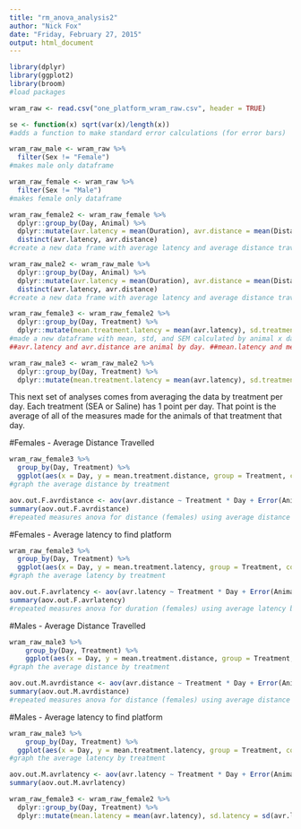 ```yaml
---
title: "rm_anova_analysis2"
author: "Nick Fox"
date: "Friday, February 27, 2015"
output: html_document
---
```


```r
library(dplyr)
library(ggplot2)
library(broom)
#load packages
```


```r

wram_raw <- read.csv("one_platform_wram_raw.csv", header = TRUE)

se <- function(x) sqrt(var(x)/length(x))
#adds a function to make standard error calculations (for error bars)

wram_raw_male <- wram_raw %>%
  filter(Sex != "Female")
#makes male only dataframe

wram_raw_female <- wram_raw %>%
  filter(Sex != "Male")
#makes female only dataframe

wram_raw_female2 <- wram_raw_female %>%
  dplyr::group_by(Day, Animal) %>%
  dplyr::mutate(avr.latency = mean(Duration), avr.distance = mean(Distance)) %>%
  distinct(avr.latency, avr.distance)
#create a new data frame with average latency and average distance travelled per female per day (averaged trials)

wram_raw_male2 <- wram_raw_male %>%
  dplyr::group_by(Day, Animal) %>%
  dplyr::mutate(avr.latency = mean(Duration), avr.distance = mean(Distance)) %>%
  distinct(avr.latency, avr.distance)
#create a new data frame with average latency and average distance travelled per male per day (averaged trials)

wram_raw_female3 <- wram_raw_female2 %>%
  dplyr::group_by(Day, Treatment) %>%
  dplyr::mutate(mean.treatment.latency = mean(avr.latency), sd.treatment.latency = sd(avr.latency), sem.treatment.latency = se(avr.latency), mean.treatment.distance = mean(avr.distance), sd.treatment.distance = sd(avr.distance), sem.treatment.distance = se(avr.distance))
#made a new dataframe with mean, std, and SEM calculated by animal x day and by treatment x day
##avr.latency and avr.distance are animal by day. ##mean.latency and mean.distance are treatment

wram_raw_male3 <- wram_raw_male2 %>%
  dplyr::group_by(Day, Treatment) %>%
  dplyr::mutate(mean.treatment.latency = mean(avr.latency), sd.treatment.latency = sd(avr.latency), sem.treatment.latency = se(avr.latency), mean.treatment.distance = mean(avr.distance), sd.treatment.distance = sd(avr.distance), sem.treatment.distance = se(avr.distance))

```


This next set of analyses comes from averaging the data by treatment per day.  Each treatment (SEA or Saline) has 1 point per day.  That point is the average of all of the measures made for the animals of that treatment that day.

#Females - Average Distance Travelled

```r

wram_raw_female3 %>%
  group_by(Day, Treatment) %>%
  ggplot(aes(x = Day, y = mean.treatment.distance, group = Treatment, colour = Treatment)) + ylab("Average distance travelled (m)")+ geom_point(size = 4) + geom_line(size = 1) + scale_color_brewer(palette="Dark2") + geom_errorbar(aes(ymin = mean.treatment.distance - sem.treatment.distance, ymax = mean.treatment.distance + sem.treatment.distance), width = 0.1)
#graph the average distance by treatment

aov.out.F.avrdistance <- aov(avr.distance ~ Treatment * Day + Error(Animal), data = wram_raw_female2)
summary(aov.out.F.avrdistance)
#repeated measures anova for distance (females) using average distance by treatment

```
#Females - Average latency to find platform

```r

wram_raw_female3 %>%
  group_by(Day, Treatment) %>%
  ggplot(aes(x = Day, y = mean.treatment.latency, group = Treatment, colour = Treatment)) + ylab("Average latency to find platform (s)") + geom_point(size = 4) + geom_line(size = 1) + scale_color_brewer(palette="Dark2") + geom_errorbar(aes(ymin = mean.treatment.latency - sem.treatment.latency, ymax = mean.treatment.latency + sem.treatment.latency), width = 0.1)
#graph the average latency by treatment

aov.out.F.avrlatency <- aov(avr.latency ~ Treatment * Day + Error(Animal), data = wram_raw_female2)
summary(aov.out.F.avrlatency)
#repeated measures anova for duration (females) using average latency by treatment
```

#Males - Average Distance Travelled

```r

wram_raw_male3 %>%
    group_by(Day, Treatment) %>%
    ggplot(aes(x = Day, y = mean.treatment.distance, group = Treatment, colour = Treatment)) + ylab("Average distance travelled (m)")+ geom_point(size = 4) + geom_line(size = 1) + scale_color_brewer(palette="Dark2") + geom_errorbar(aes(ymin = mean.treatment.distance - sem.treatment.distance, ymax = mean.treatment.distance + sem.treatment.distance), width = 0.1)
#graph the average distance by treatment

aov.out.M.avrdistance <- aov(avr.distance ~ Treatment * Day + Error(Animal), data = wram_raw_male2)
summary(aov.out.M.avrdistance)
#repeated measures anova for distance (females) using average distance by treatment
```

#Males - Average latency to find platform

```r

wram_raw_male3 %>%
    group_by(Day, Treatment) %>%
  ggplot(aes(x = Day, y = mean.treatment.latency, group = Treatment, colour = Treatment)) + ylab("Average latency to find platform (s)") + geom_point(size = 4) + geom_line(size = 1) + scale_color_brewer(palette="Dark2") + geom_errorbar(aes(ymin = mean.treatment.latency - sem.treatment.latency, ymax = mean.treatment.latency + sem.treatment.latency), width = 0.1)
#graph the average latency by treatment

aov.out.M.avrlatency <- aov(avr.latency ~ Treatment * Day + Error(Animal), data = wram_raw_male2)
summary(aov.out.M.avrlatency)
```





```r
wram_raw_female3 <- wram_raw_female2 %>%
  dplyr::group_by(Day, Treatment) %>%
  dplyr::mutate(mean.latency = mean(avr.latency), sd.latency = sd(avr.latency), sem.latency = se(avr.latency), mean.distance = mean(avr.distance), sem.distance = se(avr.distance))
```